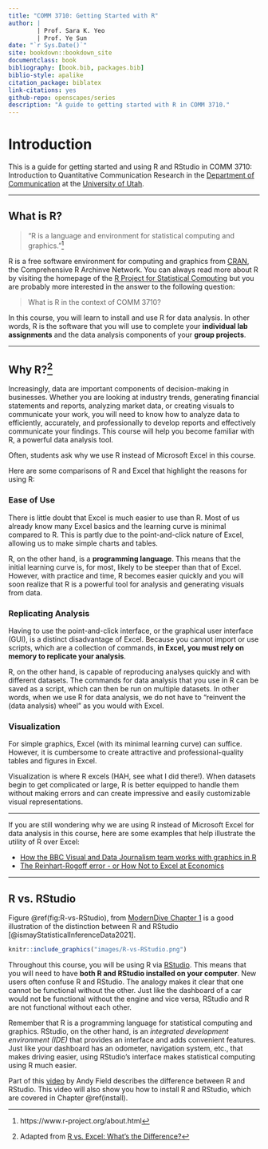 ```yaml
--- 
title: "COMM 3710: Getting Started with R"
author: |
        | Prof. Sara K. Yeo
        | Prof. Ye Sun
date: "`r Sys.Date()`"
site: bookdown::bookdown_site
documentclass: book
bibliography: [book.bib, packages.bib]
biblio-style: apalike
citation_package: biblatex
link-citations: yes
github-repo: openscapes/series
description: "A guide to getting started with R in COMM 3710."
---
```


# Introduction {#intro}

This is a guide for getting started and using R and RStudio in COMM 3710: Introduction to Quantitative Communication Research in the [Department of Communication](https://communication.utah.edu) at the [University of Utah](https://utah.edu).

----

## What is R?

> "R is a language and environment for statistical computing and graphics."^[https://www.r-project.org/about.html]

R is a free software environment for computing and graphics from [CRAN](https://cloud.r-project.org/), the Comprehensive R Archinve Network. You can always read more about R by visiting the homepage of the [R Project for Statistical Computing](https://www.r-project.org/) but you are probably more interested in the answer to the following question:

> What is R in the context of COMM 3710? 

In this course, you will learn to install and use R for data analysis. In other words, R is the software that you will use to complete your **individual lab assignments** and the data analysis components of your **group projects**.

---

## Why R?^[Adapted from [R vs. Excel: What's the Difference?](https://www.northeastern.edu/graduate/blog/r-vs-excel/)]

Increasingly, data are important components of decision-making in businesses. Whether you are looking at industry trends, generating financial statements and reports, analyzing market data, or creating visuals to communicate your work, you will need to know how to analyze data to efficiently, accurately, and professionally to develop reports and effectively communicate your findings. This course will help you become familiar with R, a powerful data analysis tool.

Often, students ask why we use R instead of Microsoft Excel in this course.

Here are some comparisons of R and Excel that highlight the reasons for using R:

### Ease of Use

There is little doubt that Excel is much easier to use than R. Most of us already know many Excel basics and the learning curve is minimal compared to R. This is partly due to the point-and-click nature of Excel, allowing us to make simple charts and tables.

R, on the other hand, is a **programming language**. This means that the initial learning curve is, for most, likely to be steeper than that of Excel. However, with practice and time, R becomes easier quickly and you will soon realize that R is a powerful tool for analysis and generating visuals from data.

### Replicating Analysis

Having to use the point-and-click interface, or the graphical user interface (GUI), is a distinct disadvantage of Excel. Because you cannot import or use scripts, which are a collection of commands, **in Excel, you must rely on memory to replicate your analysis**.

R, on the other hand, is capable of reproducing analyses quickly and with different datasets. The commands for data analysis that you use in R can be saved as a script, which can then be run on multiple datasets. In other words, when we use R for data analysis, we do not have to "reinvent the (data analysis) wheel" as you would with Excel.

### Visualization

For simple graphics, Excel (with its minimal learning curve) can suffice. However, it is cumbersome to create attractive and professional-quality tables and figures in Excel.

Visualization is where R excels (HAH, see what I did there!). When datasets begin to get complicated or large, R is better equipped to handle them without making errors and can create impressive and easily customizable visual representations.

---

If you are still wondering why we are using R instead of Microsoft Excel for data analysis in this course, here are some examples that help illustrate the utility of R over Excel:

- [How the BBC Visual and Data Journalism team works with graphics in R](https://medium.com/bbc-visual-and-data-journalism/how-the-bbc-visual-and-data-journalism-team-works-with-graphics-in-r-ed0b35693535)
- [The Reinhart-Rogoff error - or How Not to Excel at Economics](https://theconversation.com/the-reinhart-rogoff-error-or-how-not-to-excel-at-economics-13646)

---

## R vs. RStudio

Figure \@ref(fig:R-vs-RStudio), from [ModernDive Chapter 1](https://moderndive.com/1-getting-started.html) is a good illustration of the distinction between R and RStudio [@ismayStatisticalInferenceData2021].

```r
knitr::include_graphics("images/R-vs-RStudio.png")
```

Throughout this course, you will be using R via [RStudio](https://www.rstudio.com). This means that you will need to have **both R and RStudio installed on your computer**. New users often confuse R and RStudio. The analogy makes it clear that one cannot be functional without the other. Just like the dashboard of a car would not be functional without the engine and vice versa, RStudio and R are not functional without each other.

Remember that R is a programming language for statistical computing and graphics. RStudio, on the other hand, is an *integrated development environment (IDE)* that provides an interface and adds convenient features. Just like your dashboard has an odometer, navigation system, etc., that makes driving easier, using RStudio’s interface makes statistical computing using R much easier.

Part of this [video](https://youtu.be/ZvPFKfNHBNQ) by Andy Field describes the difference between R and RStudio. This video will also show you how to install R and RStudio, which are covered in Chapter \@ref(install).
